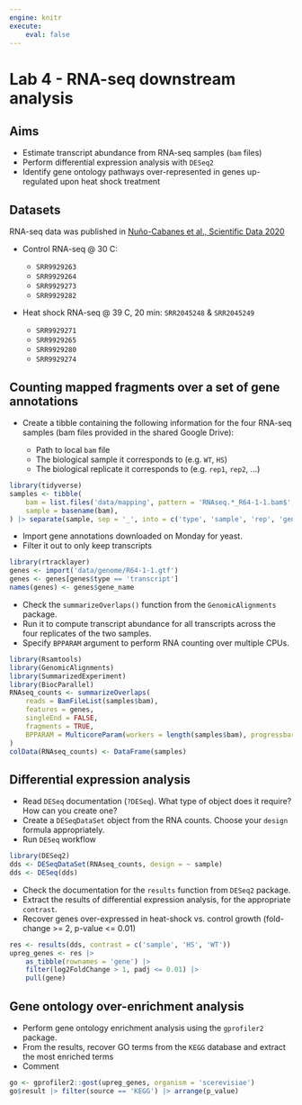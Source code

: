 ```yaml
---
engine: knitr
execute:
    eval: false
---
```


# Lab 4 - RNA-seq downstream analysis

::: {.callout-note icon='true'}
## Aims

- Estimate transcript abundance from RNA-seq samples (`bam` files)
- Perform differential expression analysis with `DESeq2`
- Identify gene ontology pathways over-represented in genes up-regulated upon heat shock treatment
:::

::: {.callout-tip icon='true'}
## Datasets

RNA-seq data was published in [Nuño-Cabanes et al., Scientific Data 2020](https://www.nature.com/articles/s41597-020-0412-z)

- Control RNA-seq @ 30 C: 

    - `SRR9929263`
    - `SRR9929264`
    - `SRR9929273`
    - `SRR9929282`

- Heat shock RNA-seq @ 39 C, 20 min: `SRR2045248` & `SRR2045249`

    - `SRR9929271`
    - `SRR9929265`
    - `SRR9929280`
    - `SRR9929274`
:::

## Counting mapped fragments over a set of gene annotations 

- Create a tibble containing the following information for the four RNA-seq samples (bam files provided in the shared Google Drive): 

    - Path to local `bam` file
    - The biological sample it corresponds to (e.g. `WT`, `HS`)
    - The biological replicate it corresponds to (e.g. `rep1`, `rep2`, ...)

::: {.callout-answer .icon .callout-note collapse=true}
```r
library(tidyverse)
samples <- tibble(
    bam = list.files('data/mapping', pattern = 'RNAseq.*_R64-1-1.bam$', full.names = TRUE), 
    sample = basename(bam), 
) |> separate(sample, sep = '_', into = c('type', 'sample', 'rep', 'genome'))
```
:::

- Import gene annotations downloaded on Monday for yeast. 
- Filter it out to only keep transcripts

::: {.callout-answer .icon .callout-note collapse=true}
```r
library(rtracklayer)
genes <- import('data/genome/R64-1-1.gtf')
genes <- genes[genes$type == 'transcript']
names(genes) <- genes$gene_name
```
:::

- Check the `summarizeOverlaps()` function from the `GenomicAlignments` package. 
- Run it to compute transcript abundance for all transcripts across the four replicates of the two samples. 
- Specify `BPPARAM` argument to perform RNA counting over multiple CPUs. 

::: {.callout-answer .icon .callout-note collapse=true}
```r
library(Rsamtools)
library(GenomicAlignments)
library(SummarizedExperiment)
library(BiocParallel)
RNAseq_counts <- summarizeOverlaps(
    reads = BamFileList(samples$bam), 
    features = genes, 
    singleEnd = FALSE, 
    fragments = TRUE,
    BPPARAM = MulticoreParam(workers = length(samples$bam), progressbar = TRUE)
)
colData(RNAseq_counts) <- DataFrame(samples)
```
:::

## Differential expression analysis

- Read `DESeq` documentation (`?DESeq`). What type of object does it require? How can you create one? 
- Create a `DESeqDataSet` object from the RNA counts. Choose your `design` formula appropriately.
- Run `DESeq` workflow 

::: {.callout-answer .icon .callout-note collapse=true}
```r
library(DESeq2)
dds <- DESeqDataSet(RNAseq_counts, design = ~ sample)
dds <- DESeq(dds)
```
:::

- Check the documentation for the `results` function from `DESeq2` package.
- Extract the results of differential expression analysis, for the appropriate `contrast`. 
- Recover genes over-expressed in heat-shock vs. control growth (fold-change >= 2, p-value <= 0.01)

::: {.callout-answer .icon .callout-note collapse=true}
```r
res <- results(dds, contrast = c('sample', 'HS', 'WT'))
upreg_genes <- res |> 
    as_tibble(rownames = 'gene') |> 
    filter(log2FoldChange > 1, padj <= 0.01) |> 
    pull(gene)
```
:::

## Gene ontology over-enrichment analysis

- Perform gene ontology enrichment analysis using the `gprofiler2` package. 
- From the results, recover GO terms from the `KEGG` database and extract the most enriched terms
- Comment

::: {.callout-answer .icon .callout-note collapse=true}
```r
go <- gprofiler2::gost(upreg_genes, organism = 'scerevisiae')
go$result |> filter(source == 'KEGG') |> arrange(p_value)
```
:::
